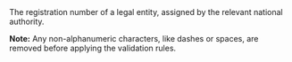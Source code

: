 <ResponseField name="CompanyNumber" type="string" >    
The registration number of a legal entity, assigned by the relevant national authority.

**Note:** Any non-alphanumeric characters, like dashes or spaces, are removed before applying the validation rules.
</ResponseField>